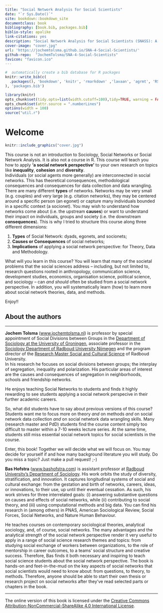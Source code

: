 ```yaml
---
title: "Social Network Analysis for Social Scientists"
date: "`r Sys.Date()`"
site: bookdown::bookdown_site
documentclass: book
bibliography: [book.bib, packages.bib]
biblio-style: apalike
link-citations: yes
description: "Social Network Analysis for Social Scientists (SNASS): A theoretical and practical introduction to Social Networks."
cover-image: "cover.jpg"
url: 'https://jochemtolsma.github.io/SNA-4-Social-Scientists/'
github-repo:  "JochemTolsma/SNA-4-Social-Scientists"
favicon: "favicon.ico"
---
```




<!---
https://jochemtolsma.github.io/SNA-4-Social-Scientists/
--->

```r
#  automatically create a bib database for R packages
knitr::write_bib(c(
  .packages(), 'bookdown', 'knitr', 'rmarkdown' ,'lavaan', 'agrmt', 'RSiena', 'igraph'
), 'packages.bib')
```

```r
library(knitr)
opts_chunk$set(tidy.opts=list(width.cutoff=100),tidy=TRUE, warning = FALSE, message = FALSE,comment = "#>", cache=TRUE)
opts_chunk$set(attr.source = ".numberLines")
options(width = 100)
source("util.r")

```

# Welcome {.unnumbered}


```r
knitr::include_graphics("cover.jpg")
```

<!--- I  wonder whether starting with a negative ("This book is *not*...") is something we want. Perhaps the next iteration we can start with the USP: "This book is about THE social network perspective. That makes it way more important than either the x, the y, or the z. Here, we integrate all that stuff. And so this course is not specifically on either x, y, or z, but instead we relate and integrate these three things into..." Something like that. --->

This course is not an introduction to Sociology, Social Networks or Social Network Analysis. It is also not a course in R. This course will teach you how to apply **'a social network perspective'** to your own research on topics like **inequality**, **cohesion** and **diversity**.\
Individuals (or social agents more generally) are interconnected in social networks. This has theoretical consequences, methodological consequences and consequences for data collection and data wrangling. There are many different **types** of networks. Networks may be very small (e.g. couples) and very large (e.g. citation networks), they may be centered around a specific person (an egonet) or capture many individuals bounded in a specific context (a socionet). You may wish to understand how networks come about (i.e. the upstream **causes**) or want to understand their impact on individuals, groups and society (i.e. the downstream **consequences**). This is why I tried to structure this course along three different dimensions:

1.  **Types** of Social Network: dyads, egonets, and socionets;
2.  **Causes or Consequences** of social networks;
3.  **Implications** of applying a social network perspective: for Theory, Data and Methodology.

<!--- I edited the paragraph below, also for its substance because it may have gone too quickly ("problems of the social sciences", e.g., sounds like problematic social science instead of problem-focused social science as a starting point).  ---> 

What will you learn in this course? You will learn that many of the societal problems that the social sciences address -- including, but not limited to, research questions rooted in anthropology, communication science, development studies, economics, organisation science, political science, and sociology -- can *and should* often be studied from a social network perspective. In addition, you will systematically learn (how) to learn more about social network theories, data, and methods.

<!--- We may expand here on the book structure a tiny bit more (just as short as the paragraph above), i know we do that in chap1, but a small primer on what to expect is useful to draw readers in. ---> 

Enjoy!!



## About the authors {.unnumbered}

------------------------------------------------------------------------

**Jochem Tolsma** ([www.jochemtolsma.nl](https://www.jochemtolsma.nl)) is professor by special appointment of Social Divisions between Groups in the [Department of Sociology at the University of Groningen](https://www.rug.nl/gmw/sociology/), associate professor in the [Sociology Department of Radboud University Nijmegen](https://www.ru.nl/sociology/) and the program director of the [Research Master Social and Cultural Science](https://www.ru.nl/courseguides/socsci/research-master/social-cultural-science/) of Radboud University.\
In his research he focuses on social divisions between groups; the interplay of segregation, inequality and polarization. His particular areas of interest are the causes and consequences of segregation in neighborhoods, schools and friendship networks.

He enjoys teaching Social Networks to students and finds it highly rewarding to see students applying a social network perspecive in their further academic careers.

So, what did students have to say about previous versions of this course? Students want me to focus more on theory *and* on methods *and* on social network data collection *and* on social netwtork data wrangling skills. Many (research master and PdD) students find the course content simply too difficult to master within a 7-10 weeks lecture series. At the same time, students still miss essential social network topics for social scientists in the course.

Enter, this book! Together we will decide what we will focus on. You may decide for yourself if and how many background literature you will study. Do you miss a topic? Just make a pull request! ;-)

**Bas Hofstra** ([www.bashofstra.com](https://www.bashofstra.com)) is assistant professor at [Radboud University’s Department of Sociology](https://www.ru.nl/sociology/). His work orbits the study of diversity, stratification, and innovation. It captures longitudinal systems of social and cultural exchange: from the gestation and birth of networks, careers, ideas, or innovations, to their use, up until their eventual cessation. As such, his work strives for three interrelated goals: (i) answering substantive questions on causes and effects of social networks, while (ii) contributing to social theory, and (iii) using computational methods and big data. You can find his research in (among others) in PNAS, American Sociological Review, Social Forces, Social Networks, and Nature Human Behaviour.

He teaches courses on contemporary sociological theories, analytical sociology, and, of course, social networks. The many advantages and the analytical strength of the social network perspective render it very useful to apply in a range of social science research themes and topics: from studying social exchange of workers between organizations, to the role of mentorship in career outcomes, to a teams’ social structure and creative success. Therefore, Bas finds it both necessary and inspiring to teach social science students about the social network perspective. The book is hands-on and feet-in-the-mud on the key aspects of social networks that social scientists would need to know about: from questions, to theory, to methods. Therefore, anyone should be able to start their own thesis or research project on social networks after they’ve read selected parts or chapters in the book.

------------------------------------------------------------------------

The online version of this book is licensed under the [Creative Commons Attribution-NonCommercial-ShareAlike 4.0 International License](https://creativecommons.org/licenses/by-nc-sa/4.0/).
